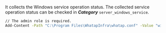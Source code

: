 It collects the Windows service operation status. The collected service operation status can be checked in **_Category_** `server_windows_service`.

```bash title='Windows Powershell'
// The admin role is required.
Add-Content -Path "C:\Program Files\WhatapInfra\whatap.conf" -Value "winservice.enabled=true"
```
